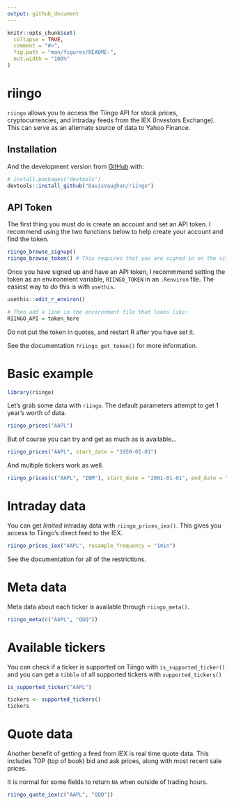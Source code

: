```yaml
---
output: github_document
---
```


<!-- README.md is generated from README.Rmd. Please edit that file -->

```r
knitr::opts_chunk$set(
  collapse = TRUE,
  comment = "#>",
  fig.path = "man/figures/README-",
  out.width = "100%"
)
```

# riingo

`riingo` allows you to access the Tiingo API for stock prices, cryptocurrencies,
and intraday feeds from the IEX (Investors Exchange). This can serve as an alternate
source of data to Yahoo Finance.

## Installation

And the development version from [GitHub](https://github.com/) with:

``` r
# install.packages("devtools")
devtools::install_github("DavisVaughan/riingo")
```

## API Token

The first thing you must do is create an account and set an API token. 
I recommend using the two functions below to help create your account and find the token.

```r
riingo_browse_signup()
riingo_browse_token() # This requires that you are signed in on the site once you sign up
```

Once you have signed up and have an API token, I recommmend setting the token 
as an environment variable, `RIINGO_TOKEN` in an `.Renviron` file. The easiest
way to do this is with `usethis`.

```r
usethis::edit_r_environ()

# Then add a line in the environment file that looks like:
RIINGO_API = token_here
```

Do not put the token in quotes, and restart R after you have set it. 

See the documentation `?riingo_get_token()` for more information.

# Basic example

```r
library(riingo)
```


Let's grab some data with `riingo`. The default parameters attempt to get 1 year's
worth of data.

```r
riingo_prices("AAPL")
```

But of course you can try and get as much as is available...

```r
riingo_prices("AAPL", start_date = "1950-01-01")
```

And multiple tickers work as well.

```r
riingo_prices(c("AAPL", "IBM"), start_date = "2001-01-01", end_date = "2005-01-01", resample_frequency = "monthly")
```


# Intraday data

You can get _limited_ intraday data with `riingo_prices_iex()`. This gives you
access to Tiingo's direct feed to the IEX.

```r
riingo_prices_iex("AAPL", resample_frequency = "1min")
```

See the documentation for all of the restrictions.

# Meta data

Meta data about each ticker is available through `riingo_meta()`.

```r
riingo_meta(c("AAPL", "QQQ"))
```

# Available tickers

You can check if a ticker is supported on Tiingo with `is_supported_ticker()` 
and you can get a `tibble` of all supported tickers with `supported_tickers()`

```r
is_supported_ticker("AAPL")

tickers <- supported_tickers()
tickers
```

# Quote data 

Another benefit of getting a feed from IEX is real time quote data. This includes
TOP (top of book) bid and ask prices, along with most recent sale prices.

It is normal for some fields to return `NA` when outside of trading hours.

```r
riingo_quote_iex(c("AAPL", "QQQ"))
```

